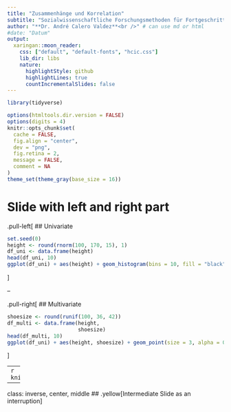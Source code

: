 ```yaml
---
title: "Zusammenhänge und Korrelation"
subtitle: "Sozialwissenschaftliche Forschungsmethoden für Fortgeschrittene"
author: "**Dr. André Calero Valdez**<br />" # can use md or html
#date: "Datum"
output:
  xaringan::moon_reader:
    css: ["default", "default-fonts", "hcic.css"]  
    lib_dir: libs
    nature:
      highlightStyle: github
      highlightLines: true
      countIncrementalSlides: false
---
```


```r
library(tidyverse)

options(htmltools.dir.version = FALSE)
options(digits = 4)
knitr::opts_chunk$set(
  cache = FALSE,
  fig.align = "center",
  dev = "png",
  fig.retina = 2,
  message = FALSE,
  comment = NA
)
theme_set(theme_gray(base_size = 16))
```


# Slide with left and right part

.pull-left[
## Univariate
```r
set.seed(0)
height <- round(rnorm(100, 170, 15), 1)
df_uni <- data.frame(height)
head(df_uni, 10)
ggplot(df_uni) + aes(height) + geom_histogram(bins = 10, fill = "black")
```
]

--

.pull-right[
## Multivariate
```r
shoesize <- round(runif(100, 36, 42))
df_multi <- data.frame(height,
                       shoesize)
head(df_multi, 10)
ggplot(df_uni) + aes(height, shoesize) + geom_point(size = 3, alpha = 0.8)
```
]


---
```r
knitr::include_graphics("figs/hcic.png")
```





---
class: inverse, center, middle
## .yellow[Intermediate Slide as an interruption]


